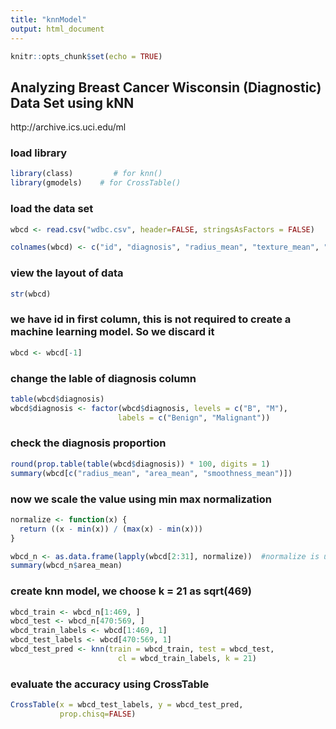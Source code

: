 ---
title: "knnModel"
output: html_document
---

```{r setup, include=FALSE}
knitr::opts_chunk$set(echo = TRUE)
```

## Analyzing Breast Cancer Wisconsin (Diagnostic) Data Set using kNN

 http://archive.ics.uci.edu/ml

### load library 

```{r }
library(class)         # for knn()
library(gmodels)    # for CrossTable()
```

### load the data set

```{r }
wbcd <- read.csv("wdbc.csv", header=FALSE, stringsAsFactors = FALSE)

colnames(wbcd) <- c("id", "diagnosis", "radius_mean", "texture_mean", "perimeter_mean", "area_mean", "smoothness_mean","compactness_mean","concavity_mean", "concave_points_mean", "symmetry_mean", "fractal_dimension_mean", "radius_sd", "texture_sd", "perimeter_sd", "area_sd", "smoothness_sd", "compactness_s", "concavity_sd", "concave_points_sd", "symmetry_sd", "fractal_dimension_sd", "radius_worst", "texture_worst", "perimeter_worst", "area_worst", "smoothness_worst","compactness_worst","concavity_worst", "concave_points_worst", "symmetry_worst", "fractal_dimension_worst")
```

### view the layout of data
```{r }
str(wbcd)
```

### we have id in first column, this is not required to create a machine learning model. So we discard it
```{r }
wbcd <- wbcd[-1]
```

### change the lable of diagnosis column
```{r }
table(wbcd$diagnosis)
wbcd$diagnosis <- factor(wbcd$diagnosis, levels = c("B", "M"),
                        labels = c("Benign", "Malignant"))
```

### check the diagnosis proportion
```{r }
round(prop.table(table(wbcd$diagnosis)) * 100, digits = 1)
summary(wbcd[c("radius_mean", "area_mean", "smoothness_mean")])
```

### now we scale the value using min max normalization
```{r }
normalize <- function(x) {
  return ((x - min(x)) / (max(x) - min(x)))
}

wbcd_n <- as.data.frame(lapply(wbcd[2:31], normalize))  #normalize is user defined
summary(wbcd_n$area_mean)
```

### create knn model, we choose k = 21 as sqrt(469)
```{r }
wbcd_train <- wbcd_n[1:469, ]
wbcd_test <- wbcd_n[470:569, ]
wbcd_train_labels <- wbcd[1:469, 1]
wbcd_test_labels <- wbcd[470:569, 1]
wbcd_test_pred <- knn(train = wbcd_train, test = wbcd_test,
                        cl = wbcd_train_labels, k = 21)
```

### evaluate the accuracy using CrossTable
```{r }
CrossTable(x = wbcd_test_labels, y = wbcd_test_pred,
           prop.chisq=FALSE)
```
